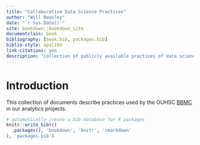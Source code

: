 ```yaml
---
title: "Collaborative Data Science Practices"
author: "Will Beasley"
date: "`r Sys.Date()`"
site: bookdown::bookdown_site
documentclass: book
bibliography: [book.bib, packages.bib]
biblio-style: apalike
link-citations: yes
description: "Collection of publicly available practices of data science and analysis."
---
```


Introduction {#intro}
====================================

This collection of documents describe practices used by the OUHSC [BBMC](https://ouhsc.edu/bbmc) in our analytics projects.

```r
# automatically create a bib database for R packages
knitr::write_bib(c(
  .packages(), 'bookdown', 'knitr', 'rmarkdown'
), 'packages.bib')
```
